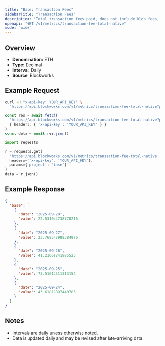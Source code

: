 ```yaml
---
title: "Base: Transaction Fees"
sidebarTitle: "Transaction Fees"
description: "Total transaction fees paid, does not include blob fees, out-of-protocol tips, or additional sources of revenue"
openapi: "GET /v1/metrics/transaction-fee-total-native"
mode: "wide"
---
```


## Overview

- **Denomination:** ETH
- **Type:** Decimal
- **Interval:** Daily
- **Source:** Blockworks

## Example Request

<CodeGroup>

```bash cURL
curl -H "x-api-key: YOUR_API_KEY" \
  "https://api.blockworks.com/v1/metrics/transaction-fee-total-native?project=base"
```

```typescript TypeScript
const res = await fetch(
  'https://api.blockworks.com/v1/metrics/transaction-fee-total-native?project=base',
  { headers: { 'x-api-key': 'YOUR_API_KEY' } }
)
const data = await res.json()
```

```python Python
import requests

r = requests.get(
  'https://api.blockworks.com/v1/metrics/transaction-fee-total-native',
  headers={'x-api-key': 'YOUR_API_KEY'},
  params={'project': 'base'}
)
data = r.json()
```

</CodeGroup>

## Example Response

```json
{
  "base": [
    {
      "date": "2025-09-28",
      "value": 22.531044738770216
    },
    {
      "date": "2025-09-27",
      "value": 23.768542988384976
    },
    {
      "date": "2025-09-26",
      "value": 41.21668241885523
    },
    {
      "date": "2025-09-25",
      "value": 73.51617511313154
    },
    {
      "date": "2025-09-24",
      "value": 43.61817897440783
    }
  ]
}
```

## Notes
- Intervals are daily unless otherwise noted.
- Data is updated daily and may be revised after late-arriving data.